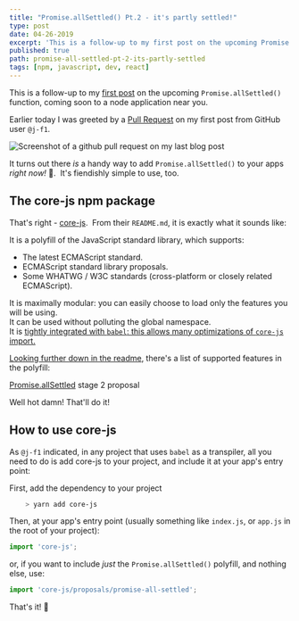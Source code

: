 ```yaml
---
title: "Promise.allSettled() Pt.2 - it's partly settled!"
type: post
date: 04-26-2019
excerpt: 'This is a follow-up to my first post on the upcoming Promise.allSettled() function, coming soon to a node application near you. '
published: true
path: promise-all-settled-pt-2-its-partly-settled
tags: [npm, javascript, dev, react]
---
```


This is a follow-up to my [first post](https://mikebifulco.com/posts/solve-all-your-problems-with-promise-allsettled) on the upcoming `Promise.allSettled()` function, coming soon to a node application near you.

Earlier today I was greeted by a [Pull Request](https://github.com/mbifulco/blog/pull/14) on my first post from GitHub user `@j-f1`.

<Image
  publicId="posts/promise-all-settled-pt-2-its-partly-settled/pr"
  alt="Screenshot of a github pull request on my last blog post"
  caption="PR on my last post, showing how to use Promise.allSettled() now!"
/>

It turns out there _is_ a handy way to add `Promise.allSettled()` to your apps _right now!_ 🎉.  It's fiendishly simple to use, too.

## **The core-js npm package**

That's right - [core-js](https://github.com/zloirock/core-js).  From their `README.md`, it is exactly what it sounds like:

<Aside>

It is a polyfill of the JavaScript standard library, which supports:

- The latest ECMAScript standard.
- ECMAScript standard library proposals.
- Some WHATWG / W3C standards (cross-platform or closely related ECMAScript).

It is maximally modular: you can easily choose to load only the features you will be using.  
 It can be used without polluting the global namespace.  
 It is [tightly integrated with `babel`: this allows many optimizations of `core-js` import.](https://github.com/zloirock/core-js/blob/master/docs/2019-03-19-core-js-3-babel-and-a-look-into-the-future.md#Babel)

</Aside>

[Looking further down in the readme](https://github.com/zloirock/core-js/blob/master/docs/2019-03-19-core-js-3-babel-and-a-look-into-the-future.md#Babel), there's a list of supported features in the polyfill:

<Aside>

[Promise.allSettled](https://github.com/tc39/proposal-promise-allSettled) stage 2 proposal

</Aside>

Well hot damn! That'll do it!

## **How to use core-js**

As `@j-f1` indicated, in any project that uses `babel` as a transpiler, all you need to do is add core-js to your project, and include it at your app's entry point:

First, add the dependency to your project

```bash
    > yarn add core-js
```

Then, at your app's entry point (usually something like `index.js`, or `app.js` in the root of your project):

```js
import 'core-js';
```

or, if you want to include _just_ the `Promise.allSettled()` polyfill, and nothing else, use:

```js
import 'core-js/proposals/promise-all-settled';
```

That's it! 🍻
